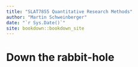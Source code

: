 ```yaml
--- 
title: "SLAT7855 Quantitative Research Methods"
author: "Martin Schweinberger"
date: "`r Sys.Date()`"
site: bookdown::bookdown_site
---
```


# Down the rabbit-hole

